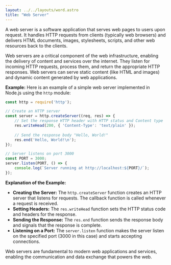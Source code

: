 ```yaml
---
layout: ../../layouts/word.astro
title: "Web Server"
---
```

A web server is a software application that serves web pages to users upon request. It handles HTTP requests from clients (typically web browsers) and delivers HTML documents, images, stylesheets, scripts, and other web resources back to the clients.

Web servers are a critical component of the web infrastructure, enabling the delivery of content and services over the internet. They listen for incoming HTTP requests, process them, and return the appropriate HTTP responses. Web servers can serve static content (like HTML and images) and dynamic content generated by web applications.

**Example:**
Here is an example of a simple web server implemented in Node.js using the `http` module:

```javascript
const http = require('http');

// Create an HTTP server
const server = http.createServer((req, res) => {
    // Set the response HTTP header with HTTP status and Content type
    res.writeHead(200, { 'Content-Type': 'text/plain' });
    
    // Send the response body "Hello, World!"
    res.end('Hello, World!\n');
});

// Server listens on port 3000
const PORT = 3000;
server.listen(PORT, () => {
    console.log(`Server running at http://localhost:${PORT}/`);
});
```

**Explanation of the Example:**
- **Creating the Server:** The `http.createServer` function creates an HTTP server that listens for requests. The callback function is called whenever a request is received.
- **Setting Headers:** The `res.writeHead` function sets the HTTP status code and headers for the response.
- **Sending the Response:** The `res.end` function sends the response body and signals that the response is complete.
- **Listening on a Port:** The `server.listen` function makes the server listen on the specified port (3000 in this case) and starts accepting connections.

Web servers are fundamental to modern web applications and services, enabling the communication and data exchange that powers the web.